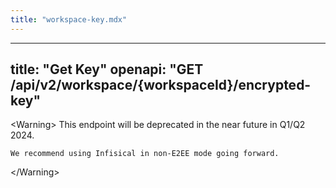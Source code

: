 ```yaml
---
title: "workspace-key.mdx"
---
```


---
title: "Get Key"
openapi: "GET /api/v2/workspace/{workspaceId}/encrypted-key"
---
&lt;Warning&gt;
    This endpoint will be deprecated in the near future in Q1/Q2 2024.

    We recommend using Infisical in non-E2EE mode going forward.
&lt;/Warning&gt;